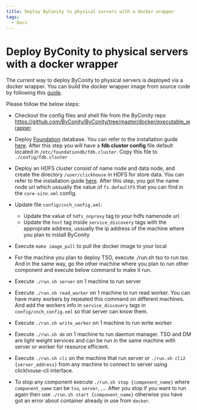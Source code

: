 ```yaml
---
title: Deploy ByConity to physical servers with a docker wrapper
tags:
  - Docs
---
```


# Deploy ByConity to physical servers with a docker wrapper

The current way to deploy ByConity to physical servers is deployed via a docker wrapper.
You can build the docker wrapper image from source code by following this [guide](https://github.com/ByConity/ByConity/blob/master/docker/executable_wrapper/README.md).

Please follow the below steps:

- Checkout the config files and shell file from the ByConity repo https://github.com/ByConity/ByConity/tree/master/docker/executable_wrapper.

- Deploy [Foundation](https://apple.github.io/foundationdb/) database. You can refer to the installation guide [here](./foundationdb-installation). After this step you will have a **fdb cluster config** file default located in `/etc/foundationdb/fdb.cluster`. Copy this file to `./config/fdb.clsuter`
- Deploy an HDFS cluster consist of name node and data node, and create the directory `/user/clickhouse` in HDFS for store data. You can refer to the installation guide [here](./hdfs-installation). After this step, you got the name node url which ussually the value of `fs.defaultFS` that you can find in the `core-site.xml` config.

- Update file `config/cnch_config.xml`:

  - Update the value of `hdfs_nnproxy` tag to your hdfs namenode url.
  - Update the `host` tag inside `service_discovery` tags with the approprate address, ussually the ip address of the machine where you plan to install ByConity

- Execute `make image_pull` to pull the docker image to your local
- For the machine you plan to deploy TSO, execute ./run.sh tso to run tso. And in the same way, go the other machine where you plan to run other component and execute below command to make it run.
- Execute `./run.sh server` on 1 machine to run server
- Execute `./run.sh read_worker` on 1 machine to run read worker. You can have many workers by repeated this command on different machines. And add the workers info in `service_discovery` tags in `config/cnch_config.xml` so that server can know them.
- Execute `./run.sh write_worker` on 1 machine to run write worker
- Execute `./run.sh dm` on 1 machine to run daemon manager. TSO and DM are light weight services and can be run in the same machine with server or worker for resource efficient.
- Execute `./run.sh cli` on the machine that run server or `./run.sh cli2 {server_address}` from any machine to connect to server using clickhouse-cli interface.
- To stop any component execute `./run.sh stop {component_name}` where `component_name` can be `tso`, `server`, .... After you stop if you want to run again then use `./run.sh start {component_name}` otherwise you have got an error about container already in use from `docker`.
